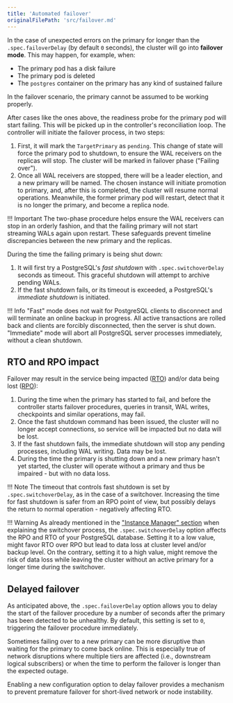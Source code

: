 ```yaml
---
title: 'Automated failover'
originalFilePath: 'src/failover.md'
---
```


In the case of unexpected errors on the primary for longer than the
`.spec.failoverDelay` (by default `0` seconds), the cluster will go into
**failover mode**. This may happen, for example, when:

-   The primary pod has a disk failure
-   The primary pod is deleted
-   The `postgres` container on the primary has any kind of sustained failure

In the failover scenario, the primary cannot be assumed to be working properly.

After cases like the ones above, the readiness probe for the primary pod will start
failing. This will be picked up in the controller's reconciliation loop. The
controller will initiate the failover process, in two steps:

1.  First, it will mark the `TargetPrimary` as `pending`. This change of state will
    force the primary pod to shutdown, to ensure the WAL receivers on the replicas
    will stop. The cluster will be marked in failover phase ("Failing over").
2.  Once all WAL receivers are stopped, there will be a leader election, and a
    new primary will be named. The chosen instance will initiate promotion to
    primary, and, after this is completed, the cluster will resume normal operations.
    Meanwhile, the former primary pod will restart, detect that it is no longer
    the primary, and become a replica node.

!!! Important
    The two-phase procedure helps ensure the WAL receivers can stop in an orderly
    fashion, and that the failing primary will not start streaming WALs again upon
    restart. These safeguards prevent timeline discrepancies between the new primary
    and the replicas.

During the time the failing primary is being shut down:

1.  It will first try a PostgreSQL's *fast shutdown* with
    `.spec.switchoverDelay` seconds as timeout. This graceful shutdown will attempt
    to archive pending WALs.
2.  If the fast shutdown fails, or its timeout is exceeded, a PostgreSQL's
    *immediate shutdown* is initiated.

!!! Info
    "Fast" mode does not wait for PostgreSQL clients to disconnect and will
    terminate an online backup in progress. All active transactions are rolled back
    and clients are forcibly disconnected, then the server is shut down.
    "Immediate" mode will abort all PostgreSQL server processes immediately,
    without a clean shutdown.

## RTO and RPO impact

Failover may result in the service being impacted ([RTO](before_you_start.md#rto))
and/or data being lost ([RPO](before_you_start.md#rpo)):

1.  During the time when the primary has started to fail, and before the controller
    starts failover procedures, queries in transit, WAL writes, checkpoints and
    similar operations, may fail.
2.  Once the fast shutdown command has been issued, the cluster will no longer
    accept connections, so service will be impacted but no data
    will be lost.
3.  If the fast shutdown fails, the immediate shutdown will stop any pending
    processes, including WAL writing. Data may be lost.
4.  During the time the primary is shutting down and a new primary hasn't yet
    started, the cluster will operate without a primary and thus be impaired - but
    with no data loss.

!!! Note
    The timeout that controls fast shutdown is set by `.spec.switchoverDelay`,
    as in the case of a switchover. Increasing the time for fast shutdown is safer
    from an RPO point of view, but possibly delays the return to normal operation -
    negatively affecting RTO.

!!! Warning
    As already mentioned in the ["Instance Manager" section](instance_manager.md)
    when explaining the switchover process, the `.spec.switchoverDelay` option
    affects the RPO and RTO of your PostgreSQL database. Setting it to a low value,
    might favor RTO over RPO but lead to data loss at cluster level and/or backup
    level. On the contrary, setting it to a high value, might remove the risk of
    data loss while leaving the cluster without an active primary for a longer time
    during the switchover.

## Delayed failover

As anticipated above, the `.spec.failoverDelay` option allows you to delay the start
of the failover procedure by a number of seconds after the primary has been
detected to be unhealthy. By default, this setting is set to `0`, triggering the
failover procedure immediately.

Sometimes failing over to a new primary can be more disruptive than waiting
for the primary to come back online. This is especially true of network
disruptions where multiple tiers are affected (i.e., downstream logical
subscribers) or when the time to perform the failover is longer than the
expected outage.

Enabling a new configuration option to delay failover provides a mechanism to
prevent premature failover for short-lived network or node instability.
